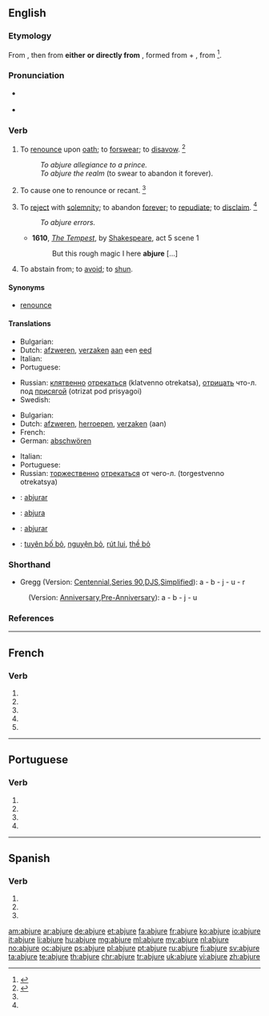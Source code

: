 {{also|abjuré}}
==English==

===Etymology===
From {{etyl|enm|en}} {{term|abjuren|lang=enm}}, then from '''either''' {{etyl|frm|en}} {{term|abiurer|abjurer|lang=frm}} '''or directly from''' {{etyl|la|en}} {{term|abiuro|abiūrō|deny upon oath|lang=la}}, formed from {{term|ab||from, away from|lang=la}} + {{term|iuro|iūro|swear or take an oath|lang=la}}, from {{term|ius|iūs|law, right, duty|lang=la}}<ref>{{reference-book|last = Dobbie|first = Elliott K.|coauthors = Dunmore, C. William, et al.|editor = Barnhart, Robert K.|title = Chambers Dictionary of Etymology|origyear = 1998|year = 2004|publisher = Chambers Harrap Publishers Ltd|location = Edinburgh, Scotland|isbn =0550142304|pages = 3}}</ref>.

===Pronunciation===
* {{a|US}} {{IPA|/æbˈdʒʊɹ/}}
* {{audio|en-us-abjure.ogg|Audio (US)}}

===Verb===
{{en-verb|abjur|ing}}

# {{transitive}} To [[renounce]] upon [[oath]]; to [[forswear]]; to [[disavow]]. {{defdate|First attested around 1350 to 1470.}}<ref name=SOED>{{reference-book|last =|first =|authorlink =|coauthors =|editor =Brown, Lesley|others =|title = The Shorter Oxford English Dictionary|origdate =|origyear = 1933|origmonth =|url =|format =|accessdate =|accessyear =|accessmonth =|edition = 5th|date =|year =2003|month =|publisher =Oxford University Press|location =Oxford, UK|language =|id =|doi =|isbn =978-0-19-860575-7|lccn =|ol =|pages =5|chapter =|chapterurl =|quote =}}</ref>
#: ''To abjure allegiance to a prince.''
#: ''To abjure the realm'' (to swear to abandon it forever).
# {{transitive|obsolete|historical}} To cause one to renounce or recant. {{defdate|First attested around 1350 to 1470.}}<ref name=SOED/>
# {{transitive}} To [[reject]] with [[solemnity]]; to abandon [[forever]]; to [[repudiate]]; to [[disclaim]]. {{defdate|First attested around 1350 to 1470.}}<ref name=SOED/>
#: ''To abjure errors.''
#* '''1610''', ''[[s:The Tempest|The Tempest]]'', by [[w:William Shakespeare|Shakespeare]], act 5 scene 1
#*: But this rough magic I here '''abjure''' [...]
# {{transitive}} To abstain from; to [[avoid]]; to [[shun]].

====Synonyms====
* [[renounce]]

====Translations====
{{trans-top|to renounce upon oath}}
* Bulgarian: {{t-|bg|отричам се (под клетва)}}
* Dutch: [[afzweren]], [[verzaken]] [[aan]] een [[eed]]
* Italian: {{t+|it|abiurare}}
* Portuguese: {{t+|pt|abjurar}}
{{trans-mid}}
* Russian: [[клятвенно]] [[отрекаться]] (klatvenno otrekatsa), [[отрицать]] что-л. под [[присяга|присягой]] (otrizat pod prisyagoi)
* Swedish: {{t-|sv|avsvära}}
{{trans-bottom}}

{{trans-top|to renounce with solemnity}}
* Bulgarian: {{t-|bg|отказвам се, отхвърлям}}
* Dutch: [[afzweren]], [[herroepen]], [[verzaken]] (aan)
* French: {{t+|fr|abjurer}}
* German: [[abschwören]] {{qualifier|with dative}}
{{trans-mid}}
* Italian: {{t+|it|abiurare}}
* Portuguese: {{t+|pt|abjurar}}
* Russian: [[торжественно]] [[отрекаться]] от чего-л. (torgestvenno otrekatsya)
{{trans-bottom}}

{{checktrans-top}}
* {{ttbc|ia}}: [[abjurar]]
* {{ttbc|nov}}: [[abjura]]
{{trans-mid}}
* {{ttbc|es}}: [[abjurar]]
* {{ttbc|vi}}: [[tuyên bố bỏ]], [[nguyện bỏ]], [[rút lui]], [[thề bỏ]]
{{trans-bottom}}

===Shorthand===
* Gregg (Version: [http://en.wikipedia.org/wiki/Gregg_Shorthand#Centennial_Gregg_Shorthand Centennial],[http://en.wikipedia.org/wiki/Gregg_Shorthand#Series_90_Gregg_Shorthand Series 90],[http://en.wikipedia.org/wiki/Gregg_Shorthand#Diamond_Jubilee_Gregg_Shorthand DJS],[http://en.wikipedia.org/wiki/Gregg_Shorthand#Simplified_Gregg_Shorthand Simplified]): a - b - j - u - r
: (Version: [http://en.wikipedia.org/wiki/Gregg_Shorthand#Anniversary_Gregg_Shorthand Anniversary],[http://en.wikipedia.org/wiki/Gregg_Shorthand#Pre-Anniversary_Gregg_Shorthand Pre-Anniversary]): a - b - j - u

===References===
<references/>

----

==French==

===Verb===
{{fr-verb-form}}

# {{conjugation of|abjurer||1|s|pres|ind|lang=fr}}
# {{conjugation of|abjurer||3|s|pres|ind|lang=fr}}
# {{conjugation of|abjurer||1|s|pres|sub|lang=fr}}
# {{conjugation of|abjurer||1|s|pres|sub|lang=fr}}
# {{conjugation of|abjurer||2|s|imp|lang=fr}}

----

==Portuguese==

===Verb===
{{pt-verb-form}}

# {{pt-verb form of|abjurar|ar|subjunctive|present|singular|first}}
# {{pt-verb form of|abjurar|ar|subjunctive|present|singular|third}}
# {{pt-verb form of|abjurar|ar|imperative|affirmative|singular|third|}}
# {{pt-verb form of|abjurar|ar|imperative|negative|singular|third|}}

----

==Spanish==

===Verb===
{{es-verb-form|abjurar}}

# {{es-verb form of|ending=ar|mood=subjunctive|tense=present|pers=1|number=singular|abjurar}}
# {{es-verb form of|ending=ar|mood=subjunctive|tense=present|pers=2|formal=yes|number=singular|abjurar}}
# {{es-verb form of|ending=ar|mood=subjunctive|tense=present|pers=3|number=singular|abjurar}}

[[am:abjure]]
[[ar:abjure]]
[[de:abjure]]
[[et:abjure]]
[[fa:abjure]]
[[fr:abjure]]
[[ko:abjure]]
[[io:abjure]]
[[it:abjure]]
[[li:abjure]]
[[hu:abjure]]
[[mg:abjure]]
[[ml:abjure]]
[[my:abjure]]
[[nl:abjure]]
[[no:abjure]]
[[oc:abjure]]
[[ps:abjure]]
[[pl:abjure]]
[[pt:abjure]]
[[ru:abjure]]
[[fi:abjure]]
[[sv:abjure]]
[[ta:abjure]]
[[te:abjure]]
[[th:abjure]]
[[chr:abjure]]
[[tr:abjure]]
[[uk:abjure]]
[[vi:abjure]]
[[zh:abjure]]